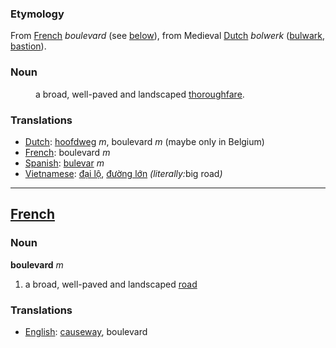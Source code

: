 ===Etymology===
From [[French]] ''boulevard'' (see [[Boulevard#French|below]]), from Medieval [[Dutch]] ''bolwerk'' ([[bulwark]], [[bastion]]).

===Noun===
:a broad, well-paved and landscaped [[thoroughfare]].
===Translations===
*[[Dutch]]: [[hoofdweg]] ''m'', boulevard ''m'' (maybe only in Belgium)
*[[French]]: boulevard ''m''
*[[Spanish]]: [[bulevar]] ''m''
*[[Vietnamese]]: [[đại lộ]], [[đường lớn]] ''(literally: ''big road'')''

----
==[[French]]==
===Noun===

'''boulevard''' ''m''

#a broad, well-paved and landscaped [[road]]

===Translations===
*[[English]]: [[causeway]], boulevard